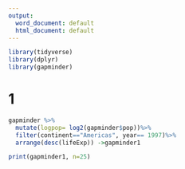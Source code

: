 ```yaml
---
output:
  word_document: default
  html_document: default
---
```

```r
library(tidyverse)
library(dplyr)
library(gapminder)
```

# 1
```r
gapminder %>%
  mutate(logpop= log2(gapminder$pop))%>%
  filter(continent=="Americas", year== 1997)%>%
  arrange(desc(lifeExp)) ->gapminder1

print(gapminder1, n=25)
```

